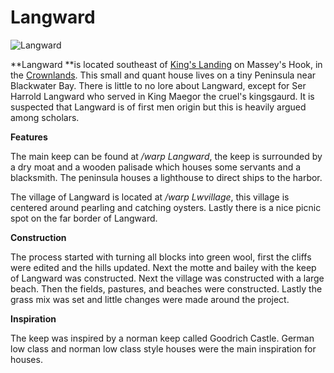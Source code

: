 

# Langward

<Image src="https://cdn.sanity.io/images/1as7cn02/production/8478439ab35a91ce10545cb4b31d5ba4084144ce-1920x1080.png?w=976&h=350&fit=crop&crop=center&auto=format" alt="Langward" width={976} height={350}  />

<ProjectDetails
  floatRight
  region="Crownlands"
  house="House Langward"
  type="Keep"
  status="Completed"
  warp="/warp langward"
  projectLead="Sappertsc"
  dateStarted="December 31, 2020"
  dateCompleted="March 19, 2021"
/>

**Langward **is located southeast of [King's Landing](https://westeroscraft.com/wiki/crownlands/kings-landing) on Massey's Hook, in the [Crownlands](https://westeroscraft.com/wiki/crownlands). This small and quant house lives on a tiny Peninsula near Blackwater Bay. There is little to no lore about Langward, except for Ser Harrold Langward who served in King Maegor the cruel's kingsgaurd. It is suspected that Langward is of first men origin but this is heavily argued among scholars.  
  
**Features**  
  
The main keep can be found at _/warp Langward_, the keep is surrounded by a dry moat and a wooden palisade which houses some servants and a blacksmith. The peninsula houses a lighthouse to direct ships to the harbor. 

The village of Langward is located at _/warp Lwvillage_, this village is centered around pearling and catching oysters. Lastly there is a nice picnic spot on the far border of Langward.  
  
**Construction**  
  
The process started with turning all blocks into green wool, first the cliffs were edited and the hills updated. Next the motte and bailey with the keep of Langward was constructed. Next the village was constructed with a large beach. Then the fields, pastures, and beaches were constructed. Lastly the grass mix was set and little changes were made around the project.  
  
**Inspiration**  
  
The keep was inspired by a norman keep called Goodrich Castle. German low class and norman low class style houses were the main inspiration for houses.